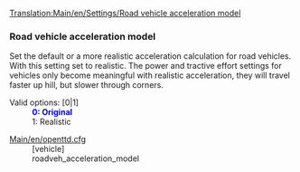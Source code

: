 [[Translation:Main/en/Settings/Road vehicle acceleration model]]
===Road vehicle acceleration model===
{{en/-}}{{en/Feature|1.1|align="right"|text=(since 1.1.0)}}
Set the default or a more realistic acceleration calculation for road vehicles. With this setting set to realistic. The power and tractive effort settings for vehicles only become meaningful with realistic acceleration, they will travel faster up hill, but slower through corners.

;Valid options<nowiki>:</nowiki> [0|1]
: <span style="color:blue">'''0: Original'''</span>
: 1: Realistic

;[[Main/en/openttd.cfg]]
:[vehicle]
:roadveh_acceleration_model